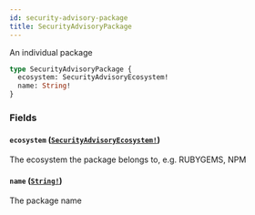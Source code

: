 ```yaml
---
id: security-advisory-package
title: SecurityAdvisoryPackage
---
```


An individual package

```graphql
type SecurityAdvisoryPackage {
  ecosystem: SecurityAdvisoryEcosystem!
  name: String!
}
```

### Fields

#### `ecosystem` ([`SecurityAdvisoryEcosystem!`](/docs/api/enums/security-advisory-ecosystem))

The ecosystem the package belongs to, e.g. RUBYGEMS, NPM

#### `name` ([`String!`](/docs/api/scalars/string))

The package name
